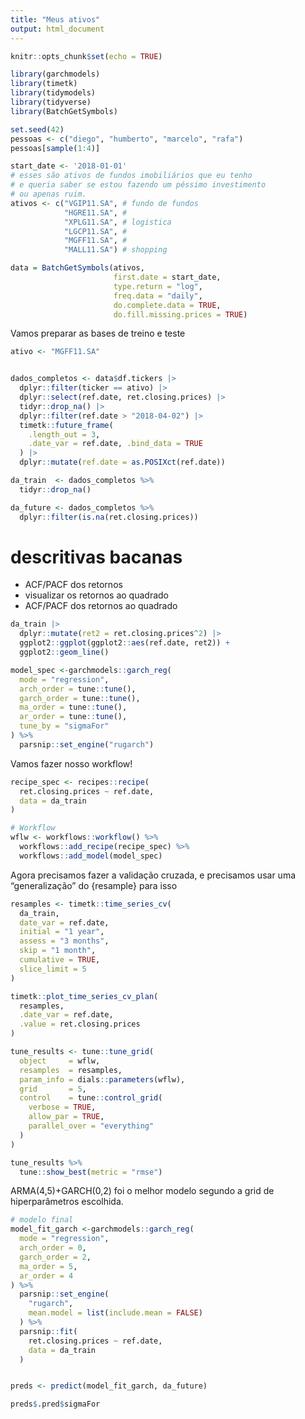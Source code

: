 ```yaml
---
title: "Meus ativos"
output: html_document
---
```


```r
knitr::opts_chunk$set(echo = TRUE)
```

```r
library(garchmodels)
library(timetk)
library(tidymodels)
library(tidyverse)
library(BatchGetSymbols)
```


```r
set.seed(42)
pessoas <- c("diego", "humberto", "marcelo", "rafa")
pessoas[sample(1:4)]
```

```r
start_date <- '2018-01-01'
# esses são ativos de fundos imobiliários que eu tenho
# e queria saber se estou fazendo um péssimo investimento
# ou apenas ruim.
ativos <- c("VGIP11.SA", # fundo de fundos
            "HGRE11.SA", #
            "XPLG11.SA", # logistica
            "LGCP11.SA", #
            "MGFF11.SA", # 
            "MALL11.SA") # shopping 
```


```r
data = BatchGetSymbols(ativos,
                       first.date = start_date,
                       type.return = "log",
                       freq.data = "daily",
                       do.complete.data = TRUE,
                       do.fill.missing.prices = TRUE)
```

Vamos preparar as bases de treino e teste

```r


ativo <- "MGFF11.SA"


dados_completos <- data$df.tickers |> 
  dplyr::filter(ticker == ativo) |> 
  dplyr::select(ref.date, ret.closing.prices) |> 
  tidyr::drop_na() |> 
  dplyr::filter(ref.date > "2018-04-02") |> 
  timetk::future_frame(
    .length_out = 3,
    .date_var = ref.date, .bind_data = TRUE
  ) |> 
  dplyr::mutate(ref.date = as.POSIXct(ref.date))

da_train  <- dados_completos %>% 
  tidyr::drop_na()

da_future <- dados_completos %>% 
  dplyr::filter(is.na(ret.closing.prices))

```

# descritivas bacanas

- ACF/PACF dos retornos
- visualizar os retornos ao quadrado
- ACF/PACF dos retornos ao quadrado

```r
da_train |> 
  dplyr::mutate(ret2 = ret.closing.prices^2) |> 
  ggplot2::ggplot(ggplot2::aes(ref.date, ret2)) +
  ggplot2::geom_line()
```

```r
model_spec <-garchmodels::garch_reg(
  mode = "regression",
  arch_order = tune::tune(),
  garch_order = tune::tune(),
  ma_order = tune::tune(),
  ar_order = tune::tune(),
  tune_by = "sigmaFor"
) %>%
  parsnip::set_engine("rugarch")
```

Vamos fazer nosso workflow!

```r
recipe_spec <- recipes::recipe(
  ret.closing.prices ~ ref.date, 
  data = da_train
)

# Workflow
wflw <- workflows::workflow() %>%
  workflows::add_recipe(recipe_spec) %>%
  workflows::add_model(model_spec)
```

Agora precisamos fazer a validação cruzada, e precisamos usar uma "generalização" do {resample} para isso

```r
resamples <- timetk::time_series_cv(
  da_train,
  date_var = ref.date,
  initial = "1 year",
  assess = "3 months",
  skip = "1 month",
  cumulative = TRUE,
  slice_limit = 5
)
```


```r
timetk::plot_time_series_cv_plan(
  resamples, 
  .date_var = ref.date, 
  .value = ret.closing.prices
)
```

```r
tune_results <- tune::tune_grid(
  object     = wflw,
  resamples  = resamples,
  param_info = dials::parameters(wflw),
  grid       = 5,
  control    = tune::control_grid(
    verbose = TRUE, 
    allow_par = TRUE,
    parallel_over = "everything"
  )
)
```

```r
tune_results %>% 
  tune::show_best(metric = "rmse")
```

ARMA(4,5)+GARCH(0,2) foi o melhor modelo segundo a grid de hiperparâmetros escolhida.

```r
# modelo final
model_fit_garch <-garchmodels::garch_reg(
  mode = "regression",
  arch_order = 0,
  garch_order = 2,
  ma_order = 5,
  ar_order = 4
) %>%
  parsnip::set_engine(
    "rugarch", 
    mean.model = list(include.mean = FALSE)
  ) %>%
  parsnip::fit(
    ret.closing.prices ~ ref.date, 
    data = da_train
  )


preds <- predict(model_fit_garch, da_future)

```

```r
preds$.pred$sigmaFor
```


